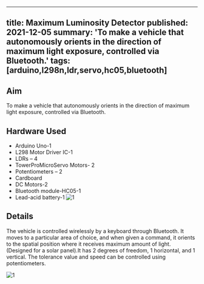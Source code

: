 <!-- ---
title: Maximum Luminosity Detector
tags: [arduino,l298n,ldr,servo,hc05,bluetooth]
layout: article
mode: normal
type: article
sharing: true
author: Shivam Bhagat
show_author_profile: true
show_title: true
full_width: false
header: true
cover: /assets/images/blog/thumbnails/Maximum Luminosity Detector.png
--- -->

---
title: Maximum Luminosity Detector
published: 2021-12-05
summary: 'To make a vehicle that autonomously orients in the direction of maximum light exposure, controlled via Bluetooth.'
tags: [arduino,l298n,ldr,servo,hc05,bluetooth]
---

## Aim
To make a vehicle that autonomously orients in the direction of maximum light exposure, controlled via Bluetooth.

<!--more-->
## Hardware Used
- Arduino Uno-1
- L298 Motor Driver IC-1
- LDRs – 4
- TowerProMicroServo Motors- 2
- Potentiometers – 2
- Cardboard
- DC Motors-2
- Bluetooth module-HC05-1
- Lead-acid battery-1
<Image
  src='/static/images/blog/Maximum-Luminosity-bot/2.png'
  alt='1'
  width='auto'
  height='auto'
/>
 

## Details
The vehicle is controlled wirelessly by a keyboard through Bluetooth. It moves to a particular area of choice, and when given a command, it orients to the spatial position where it receives maximum amount of light. (Designed for a solar panel).It has 2 degrees of freedom, 1 horizontal, and 1 vertical. The tolerance value and speed can be controlled using potentiometers.

<Image
  src='/static/images/blog/Maximum-Luminosity-bot/1.png'
  alt='1'
  width='auto'
  height='auto'
/>

<EmbedItem url='https://www.youtube.com/embed/7aDnZlmtvBs' />